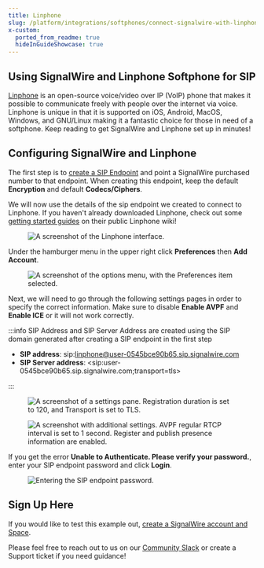 ```yaml
---
title: Linphone
slug: /platform/integrations/softphones/connect-signalwire-with-linphone
x-custom:
  ported_from_readme: true
  hideInGuideShowcase: true
---
```



Using SignalWire and Linphone Softphone for SIP
-----------------------------------------------

[Linphone](https://www.linphone.org/products) is an open-source voice/video over IP (VoIP) phone that makes it possible to communicate freely with people over the internet via voice. Linphone is unique in that it is supported on iOS, Android, MacOS, Windows, and GNU/Linux making it a fantastic choice for those in need of a softphone. Keep reading to get SignalWire and Linphone set up in minutes! 

Configuring SignalWire and Linphone
-----------------------------------

The first step is to [create a SIP Endpoint](/voice/getting-started/sip/set-up-a-signalwire-phone-number-with-a-sip-endpoint) and point a SignalWire purchased number to that endpoint. When creating this endpoint, keep the default **Encryption** and default **Codecs/Ciphers**.

We will now use the details of the sip endpoint we created to connect to Linphone. If you haven't already downloaded Linphone, check out some [getting started guides](https://wiki.linphone.org/xwiki/wiki/public/) on their public Linphone wiki! 

<figure>
  <img className="img-800" src={require("./3ef863a-Signalwire_linphone1.webP").default} alt="A screenshot of the Linphone interface. " />
</figure>

Under the hamburger menu in the upper right click **Preferences** then **Add Account**.

<figure>
  <img className="img-800" src={require("./1c3143b-Signalwire_linphone2.webP").default} alt="A screenshot of the options menu, with the Preferences item selected." />
</figure>

Next, we will need to go through the following settings pages in order to specify the correct information. Make sure to disable **Enable AVPF** and **Enable ICE** or it will not work correctly. 


:::info SIP Address and SIP Server Address are created using the SIP domain generated after creating a SIP endpoint in the first step

- **SIP address**: sip:linphone@user-0545bce90b65.sip.signalwire.com
- **SIP Server address**: \<sip:user-0545bce90b65.sip.signalwire.com;transport=tls>

:::

<figure>
  <img className="img-800" src={require("./7e0489a-Signalwire_linphone_settings.webP").default} alt="A screenshot of a settings pane. Registration duration is set to 120, and Transport is set to TLS." />
</figure>

<figure>
  <img className="img-800" src={require("./d6058cf-Signalwire_linphone_settings1.webP").default} alt="A screenshot with additional settings. AVPF regular RTCP interval is set to 1 second. Register and publish presence information are enabled." />
</figure>

If you get the error **Unable to Authenticate. Please verify your password.**, enter your SIP endpoint password and click **Login**.

<figure>
  <img className="img-800" src={require("./b4d51df-Signalwire_linphone.webP").default} alt="Entering the SIP endpoint password." />
</figure>

Sign Up Here
------------

If you would like to test this example out, [create a SignalWire account and Space](https://m.signalwire.com/signups/new?s=1).

Please feel free to reach out to us on our [Community Slack](http://signalwire.community/) or create a Support ticket if you need guidance!
